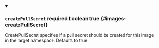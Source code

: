 
<details className="config-field" data-expandable="false" open>
<summary>

### `createPullSecret` <span className="config-field-required" data-required="false">required</span> <span className="config-field-type">boolean</span> <span className="config-field-default">true</span> <span className="config-field-enum"></span> {#images-createPullSecret}

CreatePullSecret specifies if a pull secret should be created for this image in the
target namespace. Defaults to true

</summary>



</details>
